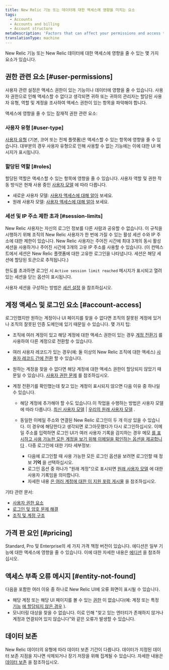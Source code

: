 ```yaml
---
title: New Relic 기능 또는 데이터에 대한 액세스에 영향을 미치는 요소
tags:
  - Accounts
  - Accounts and billing
  - Account structure
metaDescription: 'Factors that can affect your permissions and access to New Relic features, data, and accounts.'
translationType: machine
---
```


New Relic 기능 또는 New Relic 데이터에 대한 액세스에 영향을 줄 수 있는 몇 가지 요소가 있습니다.

## 권한 관련 요소 [#user-permissions]

사용자 관련 설정은 액세스 권한이 있는 기능이나 데이터에 영향을 줄 수 있습니다. 사용자 권한으로 인해 액세스할 수 없다고 생각되면 귀하 또는 귀하의 관리자는 할당된 사용자 유형, 역할 및 계정을 조사하여 액세스 권한이 있는 항목을 파악해야 합니다.

액세스에 영향을 줄 수 있는 잠재적 권한 관련 요소:

### 사용자 유형 [#user-type]

[사용자 유형](/docs/accounts/accounts-billing/new-relic-one-user-management/user-type) (기본, 코어 또는 전체 플랫폼)은 액세스할 수 있는 항목에 영향을 줄 수 있습니다. 대부분의 경우 사용자 유형으로 인해 사용할 수 없는 기능에는 이에 대한 UI 메시지가 표시됩니다.

### 할당된 역할 [#roles]

할당된 역할은 액세스할 수 있는 항목에 영향을 줄 수 있습니다. 사용자 역할 및 권한 작동 방식은 현재 사용 중인 [사용자 모델](/docs/accounts/original-accounts-billing/original-product-based-pricing/overview-user-models) 에 따라 다릅니다.

* 새로운 사용자 모델: [사용자 액세스에 대해 알아](/docs/accounts/accounts-billing/new-relic-one-user-management/user-management-concepts/#understand-concepts) 보세요.
* 원래 사용자 모델: [사용자 액세스에 대해 알아](/docs/accounts/original-accounts-billing/original-users-roles/users-roles-original-user-model/#roles) 보세요.

### 세션 및 IP 주소 제한 초과 [#session-limits]

New Relic 사용자는 자신의 로그인 정보를 다른 사람과 공유할 수 없습니다. 이 규칙을 시행하기 위해 조직의 New Relic 사용자가 한 번에 가질 수 있는 활성 세션 수와 IP 주소에 대한 제한이 있습니다. New Relic 사용자는 주어진 시간에 최대 3개의 동시 활성 세션을 사용하거나 주어진 시간에 3개의 고유 IP 주소를 사용할 수 있습니다. (이 컨텍스트에서 세션은 New Relic 플랫폼에 대한 고유한 로그인을 나타냅니다. 세션은 해당 세션에 할당된 토큰으로 추적됩니다.)

한도를 초과하면 로그인 시 `Active session limit reached` 메시지가 표시되고 열려 있는 세션을 닫는 옵션이 표시됩니다.

사용자 세션을 구성하는 방법은 [세션 설정](/docs/accounts/accounts-billing/new-relic-one-user-management/authentication-domains-saml-sso-scim-more#session-mgmt) 을 참조하십시오.

## 계정 액세스 및 로그인 요소 [#account-access]

로그인했지만 원하는 계정이나 UI 페이지를 찾을 수 없다면 조직의 잘못된 계정에 있거나 조직의 잘못된 인증 도메인에 있기 때문일 수 있습니다. 몇 가지 팁:

* 조직에 여러 계정이 있고 해당 계정에 대한 액세스 권한이 있는 경우 [계정 전환기](/docs/new-relic-solutions/get-started/glossary/#account-switcher) 를 사용하여 다른 계정으로 전환할 수 있습니다.

* 여러 사용자 레코드가 있는 경우(예: 둘 이상의 New Relic 조직에 대한 액세스) [사용자 레코드 간에 전환](/docs/accounts/accounts-billing/account-setup/multiple-logins-found) 할 수 있습니다.

* 원하는 계정을 찾을 수 없다면 해당 계정에 대한 액세스 권한이 할당되지 않았기 때문일 수 있습니다. [사용자 권한 문제](#user-permissions) 를 참조하십시오.

* 계정 전환기를 확인했는데 찾고 있는 계정이 표시되지 않으면 다음 이유 중 하나일 수 있습니다.

  * 해당 계정에 추가해야 할 수도 있습니다.이 작업을 수행하는 방법은 사용자 모델에 따라 다릅니다. [최신 사용자 모델](/docs/accounts/accounts-billing/account-structure/new-relic-account-structure/#account-access) \| [우리의 원래 사용자 모델](/docs/accounts/original-accounts-billing/original-users-roles/original-account-structure) .

  * 동일한 이메일 주소와 연결된 New Relic 로그인이 두 개 이상 있을 수 있습니다. 이 경우에 해당한다고 생각되면 로그아웃했다가 다시 로그인하십시오. 이메일 주소를 입력하면 로그인 UI가 여러 사용자 기록을 감지하는 경우 메모 [를 표시하고 사용 가능한 모든 계정을 보기 위해 이메일을 확인하는 옵션을 제공합니다](/docs/accounts/accounts-billing/account-setup/multiple-logins-found) . 다중 로그인에 대한 기타 세부정보:

    * 다음에 로그인할 때 사용 가능한 모든 로그인 옵션을 보려면 로그인할 때 정보 **기억** 을 선택하십시오.
    * 로그인 옵션 중 하나가 "원래 계정"으로 표시되면 [원래 사용자 모델](/docs/accounts/original-accounts-billing/original-product-based-pricing/overview-user-models) 에 대한 사용자 기록임을 의미합니다.
    * 자세한 내용 [은 여러 계정에 대한 이 지원 포럼 게시물](https://discuss.newrelic.com/t/relic-solution-so-youve-created-a-new-account-and-cant-seem-to-access-your-old-account/113122) 을 참조하십시오.

기타 관련 문서:

* [사용자 권한 요소](#user-permissions)
* [로그인 및 암호 문제 해결](/docs/accounts/install-new-relic/account-setup/troubleshoot-password-email-address-login-problems)
* [조직 및 계정 구조](/docs/accounts/accounts-billing/new-relic-one-pricing-users/account-user-structure)

## 가격 판 요인 [#pricing]

Standard, Pro 및 Enterprise의 세 가지 가격 책정 버전이 있습니다. 에디션은 일부 기능에 대한 액세스에 영향을 줄 수 있습니다. 이에 대한 자세한 내용은 [에디션](/docs/accounts/accounts-billing/new-relic-one-pricing-billing/new-relic-one-pricing-billing/#editions) 을 참조하십시오.

## 액세스 부족 오류 메시지 [#entity-not-found]

다음을 포함한 여러 이유 중 하나로 New Relic UI에 오류 화면이 표시될 수 있습니다.

* 해당 계정 또는 해당 UI 페이지를 볼 수 있는 [권한](#user-permissions) 이 없습니다(예: 계정 또는 특정 [기능](/docs/accounts/accounts-billing/new-relic-one-user-management/user-capabilities) [에 할당되지 않은 경우](#account-access) ).
* 모니터링 대상을 찾을 수 없습니다. 이로 인해 "찾고 있는 엔터티가 존재하지 않거나 계정과 연결되어 있지 않습니다"와 같은 오류가 발생할 수 있습니다.

## 데이터 보존

New Relic 데이터의 유형에 따라 데이터 보존 기간이 다릅니다. 데이터가 지정된 데이터 보존 지점을 지나면 삭제되거나 장기 저장을 위해 집계될 수 있습니다. 자세한 내용은 [데이터 보존](/docs/manage-stored-data) 을 참조하십시오.
